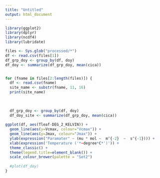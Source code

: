 ```yaml
---
title: "Untitled"
output: html_document
---
```

```r
library(ggplot2)
library(dplyr)
library(ncdf4)
library(lubridate)
```

```r


files <- Sys.glob("processed/*")
df <- read.csv(files[1])
df_grp_doy <- group_by(df, doy) 
df_doy <- summarize(df_grp_doy, mean(cica)) 


for (fname in files[2:length(files)]) {
  df <- read.csv(fname)
  site_name <- substr(fname, 11, 16)
  print(site_name)
  
  
  
  df_grp_doy <- group_by(df, doy) 
  df_doy_site <- summarize(df_grp_doy, mean(cica)) 
  
ggplot(df, aes(Tleaf-DEG_2_KELVIN)) +
  geom_line(aes(y=Vcmax, colour="Vcmax")) +
  geom_line(aes(y=Jmax, colour="Jmax")) +
  ylab(expression("Paramater" ~ (mu * mol ~  m^{-2}  ~  s^{-1}))) +
  xlab(expression('Temperature ('*~degree*C*')')) +
  theme_classic() +
  theme(legend.title=element_blank()) +
  scale_colour_brewer(palette = "Set2")
  
  #plot(df_doy)
}
```
